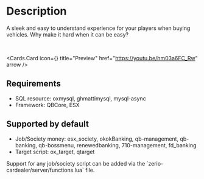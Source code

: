
# Description

A sleek and easy to understand experience for your players when buying vehicles. Why make it hard when it can be easy?

<br />

<Cards.Card
  icon={<VideoIcon />}
  title="Preview"
  href="https://youtu.be/hm03a6FC_Rw"
  arrow
/>

## Requirements

- SQL resource: oxmysql, ghmattimysql, mysql-async
- Framework: QBCore, ESX

## Supported by default

- Job/Society money: esx_society, okokBanking, qb-management, qb-banking, qb-bossmenu, renewedbanking, 710-management, fd_banking
- Target script: ox_target, qtarget

<Callout>
  Support for any job/society script can be added via the
  `zerio-cardealer/server/functions.lua` file.
</Callout>

